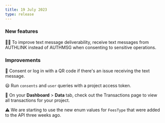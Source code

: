 ```yaml
---
title: 19 July 2023
type: release
---
```


### New features

🤳🏻 To improve text message deliverability, receive text messages from AUTHLINK instead
of AUTHMSG when consenting to sensitive operations.

### Improvements

📱 Consent or log in with a QR code if there's an issue receiving the text message.

😃 Run `consents` and `user` queries with a project access token.

🔄 On your **Dashboard** > **Data** tab, check out the Transactions page to view all transactions for your project.

⚠️ We are starting to use the new enum values for `FeesType` that were added to the API three weeks ago.
